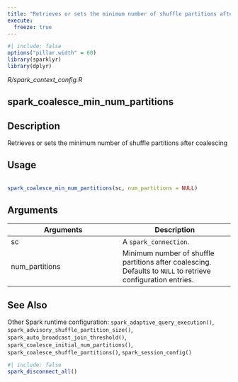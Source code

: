 ```yaml
---
title: "Retrieves or sets the minimum number of shuffle partitions after coalescing"
execute:
  freeze: true
---
```


```r
#| include: false
options("pillar.width" = 60)
library(sparklyr) 
library(dplyr)
```

*R/spark_context_config.R*

## spark_coalesce_min_num_partitions

## Description
 Retrieves or sets the minimum number of shuffle partitions after coalescing 


## Usage
```r
 
spark_coalesce_min_num_partitions(sc, num_partitions = NULL) 
```

## Arguments
|Arguments|Description|
|---|---|
| sc | A `spark_connection`. |
| num_partitions | Minimum number of shuffle partitions after coalescing. Defaults to `NULL` to retrieve configuration entries. |






## See Also
 Other Spark runtime configuration:  `spark_adaptive_query_execution()`, `spark_advisory_shuffle_partition_size()`, `spark_auto_broadcast_join_threshold()`, `spark_coalesce_initial_num_partitions()`, `spark_coalesce_shuffle_partitions()`, `spark_session_config()` 


```r
#| include: false
spark_disconnect_all()
```
